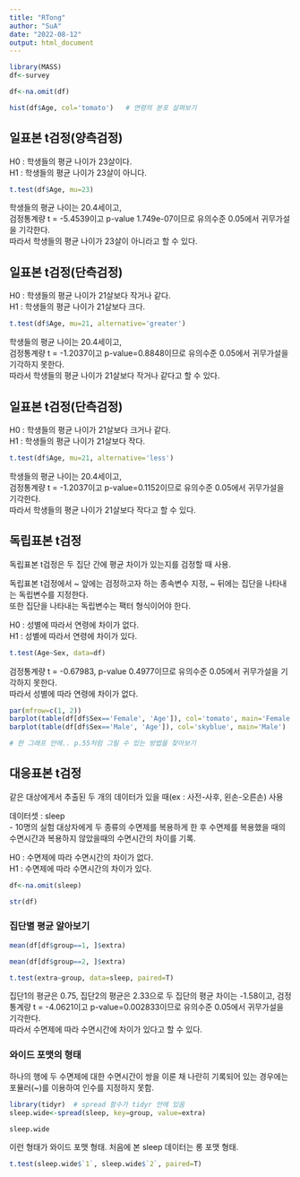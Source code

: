 ```yaml
---
title: "RTong"
author: "SuA"
date: "2022-08-12"
output: html_document
---
```


```r
library(MASS)
df<-survey
```

```r
df<-na.omit(df)
```

```r
hist(df$Age, col='tomato')   # 연령의 분포 살펴보기
```


## 일표본 t검정(양측검정)
H0 : 학생들의 평균 나이가 23살이다.  
H1 : 학생들의 평균 나이가 23살이 아니다.

```r
t.test(df$Age, mu=23)
```

학생들의 평균 나이는 20.4세이고,  
검정통계량 t = -5.4539이고 p-value 1.749e-07이므로 유의수준 0.05에서 귀무가설을 기각한다.  
따라서 학생들의 평균 나이가 23살이 아니라고 할 수 있다.




## 일표본 t검정(단측검정)
H0 : 학생들의 평균 나이가 21살보다 작거나 같다.  
H1 : 학생들의 평균 나이가 21살보다 크다.

```r
t.test(df$Age, mu=21, alternative='greater')
```
학생들의 평균 나이는 20.4세이고,  
검정통계량 t = -1.2037이고 p-value=0.8848이므로 유의수준 0.05에서 귀무가설을 기각하지 못한다.  
따라서 학생들의 평균 나이가 21살보다 작거나 같다고 할 수 있다.  


## 일표본 t검정(단측검정)
H0 : 학생들의 평균 나이가 21살보다 크거나 같다.  
H1 : 학생들의 평균 나이가 21살보다 작다.  

```r
t.test(df$Age, mu=21, alternative='less')
```

학생들의 평균 나이는 20.4세이고,  
검정통계량 t = -1.2037이고 p-value=0.1152이므로 유의수준 0.05에서 귀무가설을 기각한다.  
따라서 학생들의 평균 나이가 21살보다 작다고 할 수 있다.  


## 독립표본 t검정

독립표본 t검정은 두 집단 간에 평균 차이가 있는지를 검정할 때 사용.  

독립표본 t검정에서 ~ 앞에는 검정하고자 하는 종속변수 지정, ~ 뒤에는 집단을 나타내는 독립변수를 지정한다.  
또한 집단을 나타내는 독립변수는 팩터 형식이어야 한다.  

H0 : 성별에 따라서 연령에 차이가 없다.  
H1 : 성별에 따라서 연령에 차이가 있다.  

```r
t.test(Age~Sex, data=df)
```

검정통계량 t = -0.67983, p-value 0.4977이므로 유의수준 0.05에서 귀무가설을 기각하지 못한다.  
따라서 성별에 따라 연령에 차이가 없다.

```r
par(mfrow=c(1, 2))
barplot(table(df[df$Sex=='Female', 'Age']), col='tomato', main='Female')
barplot(table(df[df$Sex=='Male', 'Age']), col='skyblue', main='Male')

# 한 그래프 안에.. p.55처럼 그릴 수 있는 방법을 찾아보기
```



## 대응표본 t검정
같은 대상에게서 추출된 두 개의 데이터가 있을 때(ex : 사전-사후, 왼손-오른손) 사용  

데이터셋 : sleep  
- 10명의 실험 대상자에게 두 종류의 수면제를 복용하게 한 후 수면제를 복용했을 때의 수면시간과 복용하지 않았을때의 수면시간의 차이를 기록.  

H0 : 수면제에 따라 수면시간의 차이가 없다.  
H1 : 수면제에 따라 수면시간의 차이가 있다.  

```r
df<-na.omit(sleep)
```

```r
str(df)
```

### 집단별 평균 알아보기
```r
mean(df[df$group==1, ]$extra)
```

```r
mean(df[df$group==2, ]$extra)
```


```r
t.test(extra~group, data=sleep, paired=T)
```

집단1의 평균은 0.75, 집단2의 평균은 2.33으로 두 집단의 평균 차이는 -1.58이고,
검정통계량 t = -4.0621이고 p-value=0.002833이므로 유의수준 0.05에서 귀무가설을 기각한다.  
따라서 수면제에 따라 수면시간에 차이가 있다고 할 수 있다.  

### 와이드 포맷의 형태
하나의 행에 두 수면제에 대한 수면시간이 쌍을 이룬 채 나란히 기록되어 있는 경우에는 포뮬러(~)를 이용하여 인수를 지정하지 못함.  

```r
library(tidyr)  # spread 함수가 tidyr 안에 있음
sleep.wide<-spread(sleep, key=group, value=extra)
```

```r
sleep.wide
```
이런 형태가 와이드 포맷 형태.
처음에 본 sleep 데이터는 롱 포맷 형태.


```r
t.test(sleep.wide$`1`, sleep.wide$`2`, paired=T)
```

